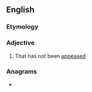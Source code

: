 ==English==

===Etymology===
{{prefix|un|appeased|lang=en}}

===Adjective===
{{en-adj}}

# That has not been [[appease]]d

===Anagrams===
* {{anagrams|en|a=aadeenppsu|suppedanea}}